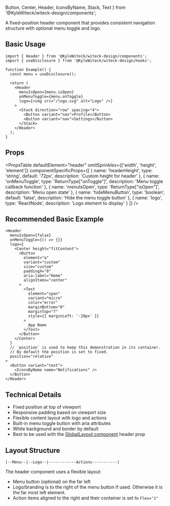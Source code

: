   Button,
  Center,
  Header,
  IconsByName,
  Stack,
  Text
} from '@KyleWiteck/witeck-design/components';

A fixed-position header component that provides consistent navigation structure
with optional menu toggle and logo.

## Basic Usage

```tsx
import { Header } from '@KyleWiteck/witeck-design/components';
import { useDisclosure } from '@KyleWiteck/witeck-design/hooks';

function Example() {
  const menu = useDisclosure();

  return (
    <Header
      menuIsOpen={menu.isOpen}
      onMenuToggle={menu.onToggle}
      logo={<img src="/logo.svg" alt="Logo" />}
    >
      <Stack direction="row" spacing="4">
        <Button variant="nav">Profile</Button>
        <Button variant="nav">Settings</Button>
      </Stack>
    </Header>
  );
}
```

## Props

<PropsTable
  defaultElement="header"
  omitSprinkles={['width', 'height', 'element']}
  componentSpecificProps={[
    {
      name: 'headerHeight',
      type: 'string',
      default: '72px',
      description: 'Custom height for header'
    },
    {
      name: 'onMenuToggle',
      type: 'ReturnType<typeof useDisclosure>["onToggle"]',
      description: 'Menu toggle callback function'
    },
    {
      name: 'menuIsOpen',
      type: 'ReturnType<typeof useDisclosure>["isOpen"]',
      description: 'Menu open state'
    },
    {
      name: 'hideMenuButton',
      type: 'boolean',
      default: 'false',
      description: 'Hide the menu toggle button'
    },
    {
      name: 'logo',
      type: 'ReactNode',
      description: 'Logo element to display'
    }
  ]}
/>

## Recommended Basic Example

```tsx live
<Header
  menuIsOpen={false}
  onMenuToggle={() => {}}
  logo={
    <Center height="fitContent">
      <Button
        element="a"
        variant="custom"
        size="custom"
        paddingX="0"
        aria-label="Home"
        alignItems="center"
      >
        <Text
          element="span"
          variant="micro"
          color="error"
          marginBottom="0"
          marginTop="7"
          style={{ marginLeft: '-20px' }}
        >
          App Name
        </Text>
      </Button>
    </Center>
  }
  // `position` is used to keep this demonstration in its container.
  // By default the position is set to fixed.
  position="relative"
>
  <Button variant="text">
    <IconsByName name="Notifications" />
  </Button>
</Header>
```

## Technical Details

- Fixed position at top of viewport
- Responsive padding based on viewport size
- Flexible content layout with logo and actions
- Built-in menu toggle button with aria attributes
- White background and border by default
- Best to be used with the
  [GlobalLayout component]('/docs/guides/components/globalLayout) header prop

## Layout Structure

```
|--Menu--|--Logo--|------------Actions-----------|
```

The header component uses a flexible layout:

- Menu button (optional) on the far left
- Logo/branding is to the right of the menu button if used. Otherwise it is the
  far most left element.
- Action items aligned to the right and their container is set to `Flex="1"`
